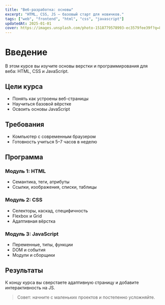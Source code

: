 ```yaml
---
title: "Веб-разработка: основы"
excerpt: "HTML, CSS, JS — базовый старт для новичков."
tags: ["web", "frontend", "html", "css", "javascript"]
updatedAt: 2025-01-01
cover: https://images.unsplash.com/photo-1518779578993-ec3579fee39f?q=80&w=1600&auto=format
---
```


# Введение

В этом курсе вы изучите основы верстки и программирования для веба: HTML, CSS и JavaScript.

## Цели курса

- Понять как устроены веб-страницы
- Научиться базовой вёрстке
- Освоить основы JavaScript

## Требования

- Компьютер с современным браузером
- Готовность учиться 5–7 часов в неделю

## Программа

### Модуль 1: HTML

- Семантика, теги, атрибуты
- Ссылки, изображения, списки, таблицы

### Модуль 2: CSS

- Селекторы, каскад, специфичность
- Flexbox и Grid
- Адаптивная вёрстка

### Модуль 3: JavaScript

- Переменные, типы, функции
- DOM и события
- Модули и сборщики

## Результаты

К концу курса вы сверстаете адаптивную страницу и добавите интерактивность на JS.

> Совет: начните с маленьких проектов и постепенно усложняйте.
